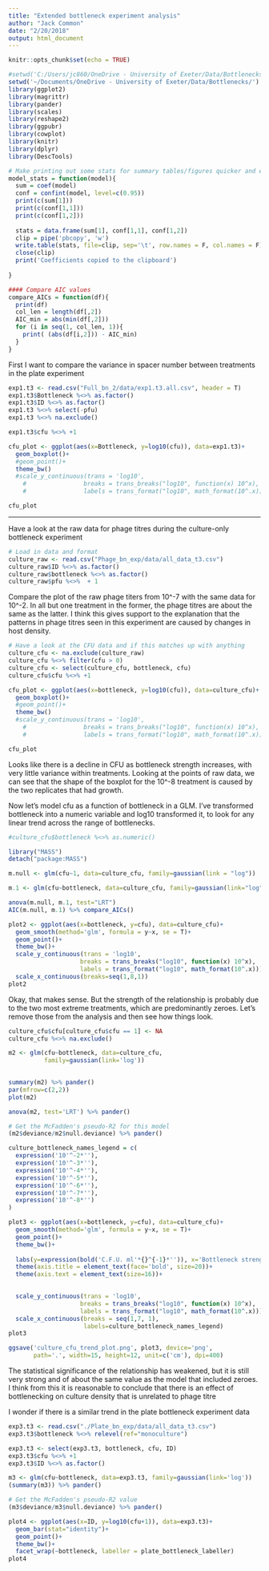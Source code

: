 ```yaml
---
title: "Extended bottleneck experiment analysis"
author: "Jack Common"
date: "2/20/2018"
output: html_document
---
```


```r
knitr::opts_chunk$set(echo = TRUE)
```

```r

#setwd('C:/Users/jc860/OneDrive - University of Exeter/Data/Bottlenecks/')
setwd('~/Documents/OneDrive - University of Exeter/Data/Bottlenecks/')
library(ggplot2)
library(magrittr)
library(pander)
library(scales)
library(reshape2)
library(ggpubr)
library(cowplot)
library(knitr)
library(dplyr)
library(DescTools)

# Make printing out some stats for summary tables/figures quicker and easier
model_stats = function(model){
  sum = coef(model)
  conf = confint(model, level=c(0.95))
  print(c(sum[1]))
  print(c(conf[1,1]))
  print(c(conf[1,2]))
  
  stats = data.frame(sum[1], conf[1,1], conf[1,2])
  clip = pipe('pbcopy', 'w')
  write.table(stats, file=clip, sep='\t', row.names = F, col.names = F)
  close(clip)
  print('Coefficients copied to the clipboard')
  
}

#### Compare AIC values
compare_AICs = function(df){
  print(df)
  col_len = length(df[,2])
  AIC_min = abs(min(df[,2]))
  for (i in seq(1, col_len, 1)){
    print( (abs(df[i,2])) - AIC_min)
  }
}

```

First I want to compare the variance in spacer number between treatments in the plate experiment

```r
exp1.t3 <- read.csv("Full_bn_2/data/exp1.t3.all.csv", header = T)
exp1.t3$Bottleneck %<>% as.factor()
exp1.t3$ID %<>% as.factor()
exp1.t3 %<>% select(-pfu)
exp1.t3 %<>% na.exclude()
```

```r
exp1.t3$cfu %<>% +1

cfu_plot <- ggplot(aes(x=Bottleneck, y=log10(cfu)), data=exp1.t3)+
  geom_boxplot()+
  #geom_point()+
  theme_bw()
  #scale_y_continuous(trans = 'log10',
    #                breaks = trans_breaks("log10", function(x) 10^x),
    #                labels = trans_format("log10", math_format(10^.x)))

cfu_plot
```
---
Have a look at the raw data for phage titres during the culture-only bottleneck experiment

```r

# Load in data and format
culture_raw <- read.csv("Phage_bn_exp/data/all_data_t3.csv")
culture_raw$ID %<>% as.factor()
culture_raw$bottleneck %<>% as.factor()
culture_raw$pfu %<>%  + 1
```


Compare the plot of the raw phage titers from 10^-7 with the same data for 10^-2. In all but one treatment in the former, the phage titres are about the same as the latter. I think this gives support to the explanation that the patterns in phage titres seen in this experiment are caused by changes in host density.

```r
# Have a look at the CFU data and if this matches up with anything
culture_cfu <- na.exclude(culture_raw)
culture_cfu %<>% filter(cfu > 0)
culture_cfu <- select(culture_cfu, bottleneck, cfu)
culture_cfu$cfu %<>% +1

cfu_plot <- ggplot(aes(x=bottleneck, y=log10(cfu)), data=culture_cfu)+
  geom_boxplot()+
  #geom_point()+
  theme_bw()
  #scale_y_continuous(trans = 'log10',
    #                breaks = trans_breaks("log10", function(x) 10^x),
    #                labels = trans_format("log10", math_format(10^.x)))

cfu_plot
```
Looks like there is a decline in CFU as bottleneck strength increases, with very little variance within treatments. Looking at the points of raw data, we can see that the shape of the boxplot for the 10^-8 treatment is caused by the two replicates that had growth.

Now let's model cfu as a function of bottleneck in a GLM. I've transformed bottleneck into a numeric variable and log10 transformed it, to look for any linear trend across the range of bottlenecks.

```r
#culture_cfu$bottleneck %<>% as.numeric()

library("MASS")
detach("package:MASS")

m.null <- glm(cfu~1, data=culture_cfu, family=gaussian(link = "log"))

m.1 <- glm(cfu~bottleneck, data=culture_cfu, family=gaussian(link="log"))

anova(m.null, m.1, test="LRT")
AIC(m.null, m.1) %>% compare_AICs()
```

```r
plot2 <- ggplot(aes(x=bottleneck, y=cfu), data=culture_cfu)+
  geom_smooth(method='glm', formula = y~x, se = T)+
  geom_point()+
  theme_bw()+
  scale_y_continuous(trans = 'log10',
                    breaks = trans_breaks("log10", function(x) 10^x),
                    labels = trans_format("log10", math_format(10^.x)))+
  scale_x_continuous(breaks=seq(1,8,1))
plot2
```
Okay, that makes sense. But the strength of the relationship is probably due to the two most extreme treatments, which are predominantly zeroes. Let's remove those from the analysis and then see how things look.

```r
culture_cfu$cfu[culture_cfu$cfu == 1] <- NA
culture_cfu %<>% na.exclude()

m2 <- glm(cfu~bottleneck, data=culture_cfu,
          family=gaussian(link='log'))
  

summary(m2) %>% pander()
par(mfrow=c(2,2))
plot(m2)

anova(m2, test='LRT') %>% pander()

# Get the McFadden's pseudo-R2 for this model
(m2$deviance/m2$null.deviance) %>% pander()
```

```r
culture_bottleneck_names_legend = c(
  expression('10'^-2*''), 
  expression('10'^-3*''), 
  expression('10'^-4*''),
  expression('10'^-5*''),
  expression('10'^-6*''),
  expression('10'^-7*''),
  expression('10'^-8*'')
)

plot3 <- ggplot(aes(x=bottleneck, y=cfu), data=culture_cfu)+
  geom_smooth(method='glm', formula = y~x, se = T)+
  geom_point()+
  theme_bw()+
  
  labs(y=expression(bold('C.F.U. ml'*{}^{-1}*'')), x='Bottleneck strength')+
  theme(axis.title = element_text(face='bold', size=20))+
  theme(axis.text = element_text(size=16))+
  

  scale_y_continuous(trans = 'log10',
                    breaks = trans_breaks("log10", function(x) 10^x),
                    labels = trans_format("log10", math_format(10^.x)))+
  scale_x_continuous(breaks = seq(1,7, 1),
                     labels=culture_bottleneck_names_legend)
plot3

ggsave('culture_cfu_trend_plot.png', plot3, device='png',
       path='.', width=15, height=12, unit=c('cm'), dpi=400)

```
The statistical significance of the relationship has weakened, but it is still very strong and of about the same value as the model that included zeroes. I think from this it is reasonable to conclude that there is an effect of bottlenecking on culture density that is unrelated to phage titre

I wonder if there is a similar trend in the plate bottleneck experiment data
```r
exp3.t3 <- read.csv("./Plate_bn_exp/data/all_data_t3.csv")
exp3.t3$bottleneck %<>% relevel(ref="monoculture")

exp3.t3 <- select(exp3.t3, bottleneck, cfu, ID)
exp3.t3$cfu %<>% +1
exp3.t3$ID %<>% as.factor()

m3 <- glm(cfu~bottleneck, data=exp3.t3, family=gaussian(link='log'))
(summary(m3)) %>% pander()

# Get the McFadden's pseudo-R2 value
(m3$deviance/m3$null.deviance) %>% pander()

plot4 <- ggplot(aes(x=ID, y=log10(cfu+1)), data=exp3.t3)+
  geom_bar(stat="identity")+
  geom_point()+
  theme_bw()+
  facet_wrap(~bottleneck, labeller = plate_bottleneck_labeller)
plot4

```